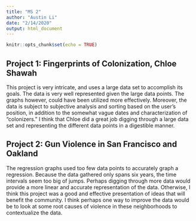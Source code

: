 ```yaml
---
title: "MS 2"
author: "Austin Li"
date: "2/14/2020"
output: html_document
---
```


```r
knitr::opts_chunk$set(echo = TRUE)
```

## Project 1: Fingerprints of Colonization, Chloe Shawah
This project is very intricate, and uses a large data set to accomplish its goals. The data is very well represented given the large data points. The graphs however, could have been utilized more effectively. Moreover, the data is subject to subjective analysis and sorting based on the user's position, in addition to the somewhat vague dates and characterization of "colonizers." I think that Chloe did a great job digging through a large data set and representing the different data points in a digestible manner.


## Project 2: Gun Violence in San Francisco and Oakland
The regression graphs used too few data points to accurately graph a regression. Because the data gathered only spans six years, the time intervals seem too big of jumps. Perhaps digging through more data would provide a more linear and accurate representation of the data. Otherwise, I think this project was a good and effective presentation of ideas that will benefit the community. I think perhaps one way to improve the data would be to look at some root causes of violence in these neighborhoods to contextualize the data.